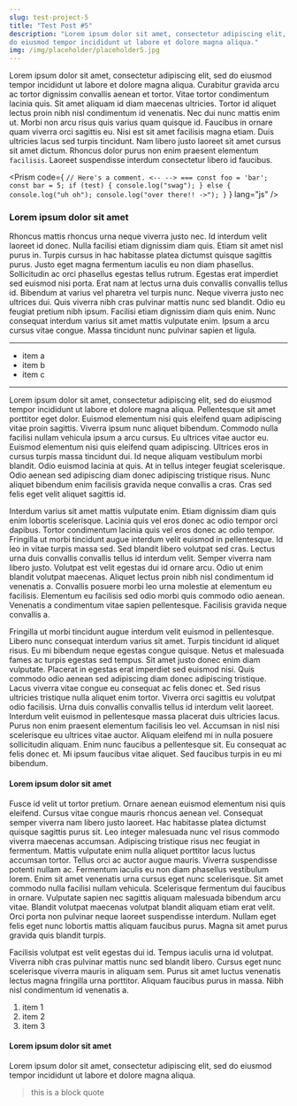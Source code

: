 ```yaml
---
slug: test-project-5
title: "Test Post #5"
description: "Lorem ipsum dolor sit amet, consectetur adipiscing elit, sed 
do eiusmod tempor incididunt ut labore et dolore magna aliqua."
img: /img/placeholder/placeholder5.jpg
---
```



Lorem ipsum dolor sit amet, consectetur adipiscing elit, sed do eiusmod tempor 
incididunt ut labore et dolore magna aliqua. Curabitur gravida arcu ac tortor 
dignissim convallis aenean et tortor. Vitae tortor condimentum lacinia quis. 
Sit amet aliquam id diam maecenas ultricies. Tortor id aliquet lectus proin nibh
 nisl condimentum id venenatis. Nec dui nunc mattis enim ut. Morbi non arcu 
risus quis varius quam quisque id. Faucibus in ornare quam viverra orci sagittis 
eu. Nisi est sit amet facilisis magna etiam. Duis ultricies lacus sed turpis 
tincidunt. Nam libero justo laoreet sit amet cursus sit amet dictum. Rhoncus 
dolor purus non enim praesent elementum `facilisis`. Laoreet suspendisse interdum 
consectetur libero id faucibus.

<Prism code={
`// Here's a comment. <-- --> ===
const foo = 'bar';
const bar = 5;
if (test) {
  console.log("swag");
} else {
  console.log("uh oh");
  console.log("over there!! ->");
}`
} 
lang="js" 
/>

### Lorem ipsum dolor sit amet

Rhoncus mattis rhoncus urna neque viverra justo nec. Id interdum velit laoreet 
id donec. Nulla facilisi etiam dignissim diam quis. Etiam sit amet nisl purus 
in. Turpis cursus in hac habitasse platea dictumst quisque sagittis purus. Justo
eget magna fermentum iaculis eu non diam phasellus. Sollicitudin ac orci 
phasellus egestas tellus rutrum. Egestas erat imperdiet sed euismod nisi porta. 
Erat nam at lectus urna duis convallis convallis tellus id. Bibendum at varius 
vel pharetra vel turpis nunc. Neque viverra justo nec ultrices dui. Quis viverra
nibh cras pulvinar mattis nunc sed blandit. Odio eu feugiat pretium nibh ipsum.
Facilisi etiam dignissim diam quis enim. Nunc consequat interdum varius sit amet
mattis vulputate enim. Ipsum a arcu cursus vitae congue. Massa tincidunt nunc
pulvinar sapien et ligula.

---

* item a
* item b
* item c

---

Lorem ipsum dolor sit amet, consectetur adipiscing elit, sed do eiusmod tempor 
incididunt ut labore et dolore magna aliqua. Pellentesque sit amet porttitor 
eget dolor. Euismod elementum nisi quis eleifend quam adipiscing vitae proin 
sagittis. Viverra ipsum nunc aliquet bibendum. Commodo nulla facilisi nullam 
vehicula ipsum a arcu cursus. Eu ultrices vitae auctor eu. Euismod elementum 
nisi quis eleifend quam adipiscing. Ultrices eros in cursus turpis massa 
tincidunt dui. Id neque aliquam vestibulum morbi blandit. Odio euismod lacinia 
at quis. At in tellus integer feugiat scelerisque. Odio aenean sed adipiscing 
diam donec adipiscing tristique risus. Nunc aliquet bibendum enim facilisis 
gravida neque convallis a cras. Cras sed felis eget velit aliquet sagittis id.

Interdum varius sit amet mattis vulputate enim. Etiam dignissim diam quis enim 
lobortis scelerisque. Lacinia quis vel eros donec ac odio tempor orci dapibus. 
Tortor condimentum lacinia quis vel eros donec ac odio tempor. Fringilla ut 
morbi tincidunt augue interdum velit euismod in pellentesque. Id leo in vitae 
turpis massa sed. Sed blandit libero volutpat sed cras. Lectus urna duis 
convallis convallis tellus id interdum velit. Semper viverra nam libero justo. 
Volutpat est velit egestas dui id ornare arcu. Odio ut enim blandit volutpat 
maecenas. Aliquet lectus proin nibh nisl condimentum id venenatis a. Convallis 
posuere morbi leo urna molestie at elementum eu facilisis. Elementum eu 
facilisis sed odio morbi quis commodo odio aenean. Venenatis a condimentum 
vitae sapien pellentesque. Facilisis gravida neque convallis a.

<NNImage
  src="/img/placeholder/placeholder4.jpg"
  alt="A placeholder image."
  caption="This is a placeholder image."
/>

Fringilla ut morbi tincidunt augue interdum velit euismod in pellentesque. 
Libero nunc consequat interdum varius sit amet. Turpis tincidunt id aliquet 
risus. Eu mi bibendum neque egestas congue quisque. Netus et malesuada fames ac 
turpis egestas sed tempus. Sit amet justo donec enim diam vulputate. Placerat in 
egestas erat imperdiet sed euismod nisi. Quis commodo odio aenean sed adipiscing 
diam donec adipiscing tristique. Lacus viverra vitae congue eu consequat ac 
felis donec et. Sed risus ultricies tristique nulla aliquet enim tortor. Viverra 
orci sagittis eu volutpat odio facilisis. Urna duis convallis convallis tellus 
id interdum velit laoreet. Interdum velit euismod in pellentesque massa placerat
duis ultricies lacus. Purus non enim praesent elementum facilisis leo vel. 
Accumsan in nisl nisi scelerisque eu ultrices vitae auctor. Aliquam eleifend mi
in nulla posuere sollicitudin aliquam. Enim nunc faucibus a pellentesque sit. 
Eu consequat ac felis donec et. Mi ipsum faucibus vitae aliquet. Sed faucibus 
turpis in eu mi bibendum.

#### Lorem ipsum dolor sit amet

Fusce id velit ut tortor pretium. Ornare aenean euismod elementum nisi quis 
eleifend. Cursus vitae congue mauris rhoncus aenean vel. Consequat semper 
viverra nam libero justo laoreet. Hac habitasse platea dictumst quisque sagittis
purus sit. Leo integer malesuada nunc vel risus commodo viverra maecenas
accumsan. Adipiscing tristique risus nec feugiat in fermentum. Mattis vulputate
enim nulla aliquet porttitor lacus luctus accumsan tortor. Tellus orci ac
auctor augue mauris. Viverra suspendisse potenti nullam ac. Fermentum iaculis
eu non diam phasellus vestibulum lorem. Enim sit amet venenatis urna cursus
eget nunc scelerisque. Sit amet commodo nulla facilisi nullam vehicula.
Scelerisque fermentum dui faucibus in ornare. Vulputate sapien nec sagittis
aliquam malesuada bibendum arcu vitae. Blandit volutpat maecenas volutpat
blandit aliquam etiam erat velit. Orci porta non pulvinar neque laoreet
suspendisse interdum. Nullam eget felis eget nunc lobortis mattis aliquam
faucibus purus. Magna sit amet purus gravida quis blandit turpis.

Facilisis volutpat est velit egestas dui id. Tempus iaculis urna id volutpat.
Viverra nibh cras pulvinar mattis nunc sed blandit libero. Cursus eget nunc
scelerisque viverra mauris in aliquam sem. Purus sit amet luctus venenatis
lectus magna fringilla urna porttitor. Aliquam faucibus purus in massa. Nibh
nisl condimentum id venenatis a. 

1. item 1
2. item 2
3. item 3

#### Lorem ipsum dolor sit amet

Lorem ipsum dolor sit amet, consectetur adipiscing elit, sed do eiusmod tempor 
incididunt ut labore et dolore magna aliqua.

> this is a block quote